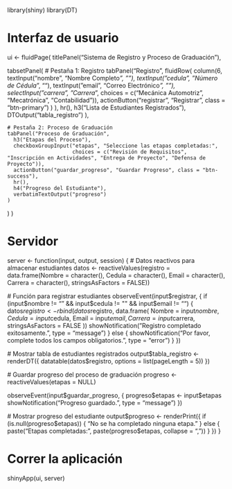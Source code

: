 library(shiny)
library(DT)

# Interfaz de usuario
ui <- fluidPage(
  titlePanel("Sistema de Registro y Proceso de Graduación"),
  
  tabsetPanel(
    # Pestaña 1: Registro
    tabPanel("Registro",
      fluidRow(
        column(6,
          textInput("nombre", "Nombre Completo*", ""),
          textInput("cedula", "Número de Cédula*", ""),
          textInput("email", "Correo Electrónico*", ""),
          selectInput("carrera", "Carrera*", choices = c("Mecánica Automotriz", "Mecatrónica", "Contabilidad")),
          actionButton("registrar", "Registrar", class = "btn-primary")
        )
      ),
      hr(),
      h3("Lista de Estudiantes Registrados"),
      DTOutput("tabla_registro")
    ),
    
    # Pestaña 2: Proceso de Graduación
    tabPanel("Proceso de Graduación",
      h3("Etapas del Proceso"),
      checkboxGroupInput("etapas", "Seleccione las etapas completadas:",
                         choices = c("Revisión de Requisitos", "Inscripción en Actividades", "Entrega de Proyecto", "Defensa de Proyecto")),
      actionButton("guardar_progreso", "Guardar Progreso", class = "btn-success"),
      hr(),
      h4("Progreso del Estudiante"),
      verbatimTextOutput("progreso")
    )
  )
)

# Servidor
server <- function(input, output, session) {
  # Datos reactivos para almacenar estudiantes
  datos <- reactiveValues(registro = data.frame(Nombre = character(), Cedula = character(), Email = character(), Carrera = character(), stringsAsFactors = FALSE))
  
  # Función para registrar estudiantes
  observeEvent(input$registrar, {
    if (input$nombre != "" && input$cedula != "" && input$email != "") {
      datos$registro <- rbind(datos$registro, data.frame(
        Nombre = input$nombre,
        Cedula = input$cedula,
        Email = input$email,
        Carrera = input$carrera,
        stringsAsFactors = FALSE
      ))
      showNotification("Registro completado exitosamente.", type = "message")
    } else {
      showNotification("Por favor, complete todos los campos obligatorios.", type = "error")
    }
  })
  
  # Mostrar tabla de estudiantes registrados
  output$tabla_registro <- renderDT({
    datatable(datos$registro, options = list(pageLength = 5))
  })
  
  # Guardar progreso del proceso de graduación
  progreso <- reactiveValues(etapas = NULL)
  
  observeEvent(input$guardar_progreso, {
    progreso$etapas <- input$etapas
    showNotification("Progreso guardado.", type = "message")
  })
  
  # Mostrar progreso del estudiante
  output$progreso <- renderPrint({
    if (is.null(progreso$etapas)) {
      "No se ha completado ninguna etapa."
    } else {
      paste("Etapas completadas:", paste(progreso$etapas, collapse = ", "))
    }
  })
}

# Correr la aplicación
shinyApp(ui, server)